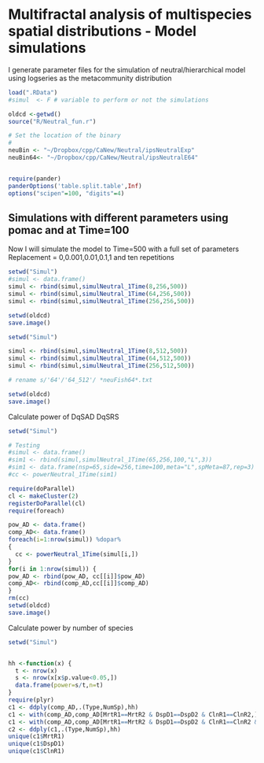 # Multifractal analysis of multispecies spatial distributions - Model simulations 

I generate parameter files for the simulation of neutral/hierarchical model using logseries as the metacommunity distribution


```r
load(".RData")
#simul  <- F # variable to perform or not the simulations

oldcd <-getwd()
source("R/Neutral_fun.r")

# Set the location of the binary 
#
neuBin <- "~/Dropbox/cpp/CaNew/Neutral/ipsNeutralExp"
neuBin64<- "~/Dropbox/cpp/CaNew/Neutral/ipsNeutralE64"


require(pander)
panderOptions('table.split.table',Inf)
options("scipen"=100, "digits"=4)
```

## Simulations with different parameters using pomac and at Time=100

Now I will simulate the model to Time=500 with a full set of parameters 
Replacement = 0,0.001,0.01,0.1,1 and ten repetitions 

```r
setwd("Simul")
#simul <- data.frame()
simul <- rbind(simul,simulNeutral_1Time(8,256,500))
simul <- rbind(simul,simulNeutral_1Time(64,256,500))
simul <- rbind(simul,simulNeutral_1Time(256,256,500))

setwd(oldcd)
save.image()

```

```r
setwd("Simul")

simul <- rbind(simul,simulNeutral_1Time(8,512,500))
simul <- rbind(simul,simulNeutral_1Time(64,512,500))
simul <- rbind(simul,simulNeutral_1Time(256,512,500))

# rename s/'64'/'64_512'/ *neuFish64*.txt 

setwd(oldcd)
save.image()

```

Calculate power of DqSAD DqSRS

```r
setwd("Simul")

# Testing
#simul <- data.frame()
#sim1 <- rbind(simul,simulNeutral_1Time(65,256,100,"L",3))
#sim1 <- data.frame(nsp=65,side=256,time=100,meta="L",spMeta=87,rep=3)
#cc <- powerNeutral_1Time(sim1)

require(doParallel)
cl <- makeCluster(2)
registerDoParallel(cl)
require(foreach)

pow_AD <- data.frame()
comp_AD<- data.frame()
foreach(i=1:nrow(simul)) %dopar%
{
  cc <- powerNeutral_1Time(simul[i,])
}
for(i in 1:nrow(simul)) {
pow_AD <- rbind(pow_AD, cc[[i]]$pow_AD)
comp_AD<- rbind(comp_AD,cc[[i]]$comp_AD)
}
rm(cc)
setwd(oldcd)
save.image()
```

Calculate power by number of species


```r
setwd("Simul")


hh <-function(x) {
  t <- nrow(x)
  s <- nrow(x[x$p.value<0.05,])
  data.frame(power=s/t,n=t)
}
require(plyr)
c1 <- ddply(comp_AD,.(Type,NumSp),hh)
c1 <- with(comp_AD,comp_AD[MrtR1==MrtR2 & DspD1==DspD2 & ClnR1==ClnR2,])
c1 <- with(comp_AD,comp_AD[MrtR1==MrtR2 & DspD1==DspD2 & ClnR1==ClnR2 & RplR1==RplR2,])
c2 <- ddply(c1,.(Type,NumSp),hh)
unique(c1$MrtR1)
unique(c1$DspD1)
unique(c1$ClnR1)

```

